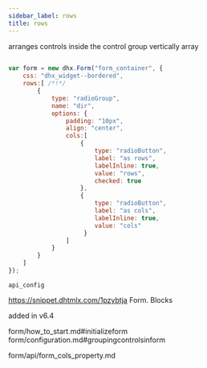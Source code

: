 ```yaml
---
sidebar_label: rows
title: rows
---
```



          


<Short>
 arranges controls inside the control group vertically


</Short>



<Type>
 array


</Type>


~~~js
 
var form = new dhx.Form("form_container", {
	css: "dhx_widget--bordered",
	rows:[ /*!*/
    	{
			type: "radioGroup",
			name: "dir",
			options: {
				padding: "10px",
				align: "center",
				cols:[
                	{
						type: "radioButton",
                        label: "as rows",
                        labelInline: true,
                        value: "rows",
                        checked: true
					},
					{
						type: "radioButton",
                        label: "as cols",
                        labelInline: true,
                        value: "cols"
                     }
                ]
            }
    	}
	]
});


~~~
	api_config

<Descr>
 



</Descr>



https://snippet.dhtmlx.com/1pzybtja	Form. Blocks

 added in v6.4

 form/how_to_start.md#initializeform
form/configuration.md#groupingcontrolsinform

 form/api/form_cols_property.md